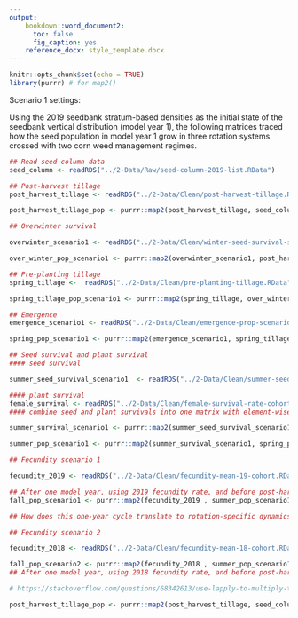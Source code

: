 ```yaml
---
output:
    bookdown::word_document2:
      toc: false
      fig_caption: yes
    reference_docx: style_template.docx
---
```


```r
knitr::opts_chunk$set(echo = TRUE)
library(purrr) # for map2()
```

Scenario 1 settings:

Using the 2019 seedbank stratum-based densities as the initial state of the seedbank vertical distribution (model year 1), the following matrices traced how the seed population in model year 1 grow in three rotation systems crossed with two corn weed management regimes. 

```r
## Read seed column data  
seed_column <- readRDS("../2-Data/Raw/seed-column-2019-list.RData")

```

```r
## Post-harvest tillage
post_harvest_tillage <- readRDS("../2-Data/Clean/post-harvest-tillage.RData")

post_harvest_tillage_pop <- purrr::map2(post_harvest_tillage, seed_column, `%*%`)
```

```r
## Overwinter survival 

overwinter_scenario1 <- readRDS("../2-Data/Clean/winter-seed-survival-scenario1.RData")

over_winter_pop_scenario1 <- purrr::map2(overwinter_scenario1, post_harvest_tillage_pop, `%*%`)
```

```r
## Pre-planting tillage 
spring_tillage <-  readRDS("../2-Data/Clean/pre-planting-tillage.RData")

spring_tillage_pop_scenario1 <- purrr::map2(spring_tillage, over_winter_pop_scenario1, `%*%`)
```

```r
## Emergence 
emergence_scenario1 <- readRDS("../2-Data/Clean/emergence-prop-scenario1.RData")

spring_pop_scenario1 <- purrr::map2(emergence_scenario1, spring_tillage_pop_scenario1, `%*%`)
```

```r
## Seed survival and plant survival 
#### seed survival 

summer_seed_survival_scenario1  <- readRDS("../2-Data/Clean/summer-seed-survival-scenario1.RData")

#### plant survival
female_survival <- readRDS("../2-Data/Clean/female-survival-rate-cohort-equal.RData")
#### combine seed and plant survivals into one matrix with element-wise multiplication 

summer_survival_scenario1 <- purrr::map2(summer_seed_survival_scenario1 , female_survival, `*`)

summer_pop_scenario1 <- purrr::map2(summer_survival_scenario1, spring_pop_scenario1, `%*%`)
```

```r
## Fecundity scenario 1

fecundity_2019 <- readRDS("../2-Data/Clean/fecundity-mean-19-cohort.RData")

## After one model year, using 2019 fecundity rate, and before post-harvest tillage application, what are the seed densities? 
fall_pop_scenario1 <- purrr::map2(fecundity_2019 , summer_pop_scenario1 , `%*%`)

## How does this one-year cycle translate to rotation-specific dynamics?
```


```r
## Fecundity scenario 2

fecundity_2018 <- readRDS("../2-Data/Clean/fecundity-mean-18-cohort.RData")

fall_pop_scenario2 <- purrr::map2(fecundity_2018 , summer_pop_scenario1 , `%*%`)
## After one model year, using 2018 fecundity rate, and before post-harvest tillage application, what are the seed densities? 
```



```r
# https://stackoverflow.com/questions/68342613/use-lapply-to-multiply-two-lists-of-matrices-in-r

post_harvest_tillage_pop <- purrr::map2(post_harvest_tillage, seed_column, `%*%`)
```

```r
```